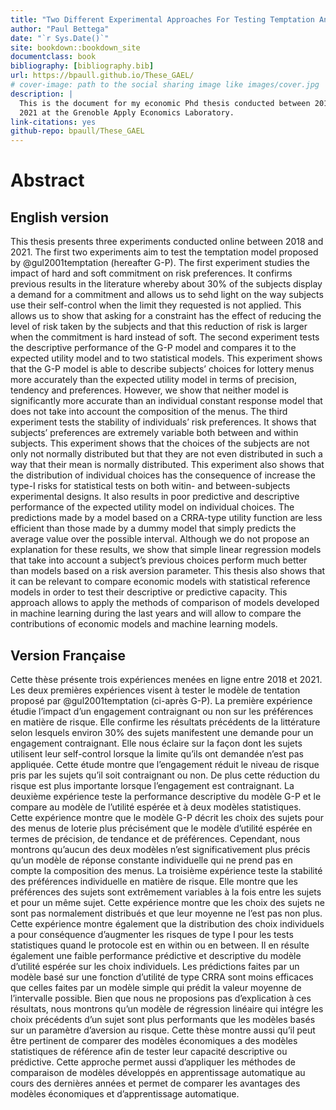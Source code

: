 ```yaml
--- 
title: "Two Different Experimental Approaches For Testing Temptation And A Test Of Stability Of Individual Risk Preferences"
author: "Paul Bettega"
date: "`r Sys.Date()`"
site: bookdown::bookdown_site
documentclass: book
bibliography: [bibliography.bib]
url: https://bpaull.github.io/These_GAEL/
# cover-image: path to the social sharing image like images/cover.jpg
description: |
  This is the document for my economic Phd thesis conducted between 2018 and 
  2021 at the Grenoble Apply Economics Laboratory.
link-citations: yes
github-repo: bpaull/These_GAEL
---
```


# Abstract {-}

## English version {-}

This thesis presents three experiments conducted online between 2018 and 2021. 
The first two experiments aim to test the temptation model proposed by 
@gul2001temptation (hereafter G-P). 
The first experiment studies the impact of hard and soft commitment on risk 
preferences. 
It confirms previous results in the literature whereby 
about 30% of the subjects display a demand for a commitment  and 
allows us to sehd light on the way subjects use their self-control when the limit they 
requested is not applied. 
This allows us to show that asking for a constraint has the effect of reducing 
the level of risk taken by the subjects and that this reduction of risk is 
larger when the commitment is hard instead of soft. 
The second experiment tests the descriptive performance of the G-P model and 
compares it to the expected utility model and to two statistical models. 
This experiment shows that the G-P model is able to describe subjects' choices 
for lottery menus more accurately than the expected utility model in terms of 
precision, tendency and preferences. 
However, we show that neither model is significantly more accurate than an 
individual constant response model that does not take into account the 
composition of the menus. 
The third experiment tests the stability of individuals' risk preferences. 
It shows that subjects' preferences are extremely variable both between and 
within subjects. 
This experiment shows that the choices of the subjects are not only not normally 
distributed but that they are not even distributed in such a way that their mean 
is normally distributed. 
This experiment also shows that the distribution of individual choices has the 
consequence of increase the type-I risks for statistical tests on both witin- and between-subjects experimental 
designs. 
It also results in poor predictive and descriptive performance of the expected 
utility model on individual choices.
The predictions made by a model based on a CRRA-type utility function are less 
efficient than those made by a dummy model that simply predicts the average 
value over the possible interval. 
Although we do not propose an explanation for these results, we show that simple
linear regression models that take into account a subject's previous choices 
perform much better than models based on a risk aversion parameter.
This thesis also shows that it can be relevant to compare economic models 
with statistical reference models in order to test their descriptive or 
predictive capacity. 
This approach allows to apply the methods of comparison of models developed in 
machine learning during the last years and will allow to compare the 
contributions of economic models and machine learning models.



## Version Française {-}

Cette thèse présente trois expériences menées en ligne entre 2018 et 2021. 
Les deux premières expériences visent à tester le modèle de tentation proposé 
par @gul2001temptation (ci-après G-P). 
La première expérience étudie l'impact d'un engagement contraignant ou non sur 
les préférences en matière de risque. 
Elle confirme les résultats précédents de la littérature selon 
lesquels environ 30% des sujets manifestent une demande pour un engagement 
contraignant. 
Elle nous éclaire sur la façon dont les sujets utilisent leur 
self-control lorsque la limite qu'ils ont demandée n'est pas appliquée. 
Cette étude montre que l'engagement réduit le niveau de 
risque pris par les sujets qu'il soit contraignant ou non. 
De plus cette réduction du risque est plus importante lorsque l'engagement est 
contraignant.
La deuxième expérience teste la performance descriptive du modèle G-P 
et le compare au modèle de l'utilité espérée et à deux modèles statistiques. 
Cette expérience montre que le modèle G-P décrit les choix des 
sujets pour des menus de loterie plus précisément que le modèle d'utilité 
espérée en termes de précision, de tendance et de préférences. 
Cependant, nous montrons qu'aucun des deux modèles n'est significativement plus 
précis qu'un modèle de réponse constante individuelle qui ne prend pas en compte
la composition des menus. 
La troisième expérience teste la stabilité des préférences individuelle en 
matière de risque. 
Elle montre que les préférences des sujets sont extrêmement variables à la fois 
entre les sujets et pour un même sujet. 
Cette expérience montre que les choix des sujets ne sont pas normalement 
distribués et que leur moyenne ne l'est pas non plus.
Cette expérience montre également que la distribution des choix individuels 
a pour conséquence d'augmenter les risques de type I pour les tests statistiques 
quand le protocole est en within ou en between. 
Il en résulte également une faible performance prédictive et descriptive du 
modèle d'utilité espérée sur les choix individuels.
Les prédictions faites par un modèle basé sur une fonction d'utilité de type 
CRRA sont moins efficaces que celles faites par un modèle simple qui prédit 
la valeur moyenne de l'intervalle possible. 
Bien que nous ne proposions pas d'explication à ces résultats, nous montrons 
qu'un modèle de régression linéaire qui intégre les choix précédents d'un sujet 
sont plus performants que les modèles basés sur un paramètre d'aversion au 
risque.
Cette thèse montre aussi qu'il peut être pertinent de comparer des modèles 
économiques a des modèles statistiques de référence afin de tester leur capacité
descriptive ou prédictive. 
Cette approche permet aussi d'appliquer les méthodes de comparaison de modèles 
développés en apprentissage automatique au cours des dernières années et permet
de comparer les avantages des modèles économiques et d'apprentissage automatique.

